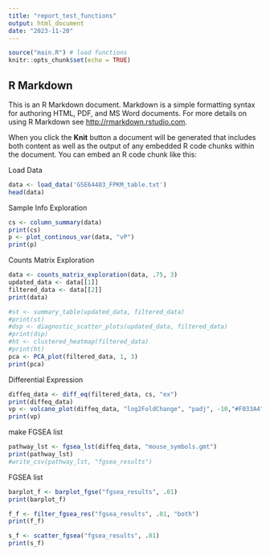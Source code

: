 ```yaml
---
title: "report_test_functions"
output: html_document
date: "2023-11-20"
---
```


```r
source("main.R") # load functions
knitr::opts_chunk$set(echo = TRUE)
```

## R Markdown

This is an R Markdown document. Markdown is a simple formatting syntax for authoring HTML, PDF, and MS Word documents. For more details on using R Markdown see <http://rmarkdown.rstudio.com>.

When you click the **Knit** button a document will be generated that includes both content as well as the output of any embedded R code chunks within the document. You can embed an R code chunk like this:

Load Data
```r
data <- load_data('GSE64403_FPKM_table.txt')
head(data)
```
Sample Info Exploration
```r
cs <- column_summary(data)
print(cs)
p <- plot_continous_var(data, "vP")
print(p)
```

Counts Matrix Exploration
```r
data <- counts_matrix_exploration(data, .75, 3)
updated_data <- data[[1]]
filtered_data <- data[[2]] 
print(data)
```


```r
#st <- summary_table(updated_data, filtered_data)
#print(st)
#dsp <- diagnostic_scatter_plots(updated_data, filtered_data)
#print(dsp)
#ht <- clustered_heatmap(filtered_data)
#print(ht)
pca <- PCA_plot(filtered_data, 1, 3)
print(pca)

```
Differential Expression
```r
diffeq_data <- diff_eq(filtered_data, cs, "ex")
print(diffeq_data)
vp <- volcano_plot(diffeq_data, "log2FoldChange", "padj", -10,"#F033A4", "#F7D513")
print(vp)
```

make FGSEA list
```r
pathway_lst <- fgsea_lst(diffeq_data, "mouse_symbols.gmt")
print(pathway_lst)
#write_csv(pathway_lst, "fgsea_results")
```

FGSEA list
```r
barplot_f <- barplot_fgse("fgsea_results", .01)
print(barplot_f)

f_f <- filter_fgsea_res("fgsea_results", .01, "both")
print(f_f)

s_f <- scatter_fgsea("fgsea_results", .01)
print(s_f)
```
